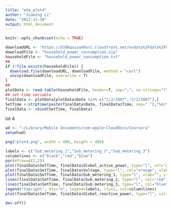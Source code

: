 ```yaml
---
title: "eda_plot4"
author: "Jiaming Li"
date: "2022-11-19"
output: html_document
---
```


```r
knitr::opts_chunk$set(echo = TRUE)
```

```r
downloadURL <- "https://d396qusza40orc.cloudfront.net/exdata%2Fdata%2Fhousehold_power_consumption.zip"
downloadFile <- "household_power_consumption.zip"
householdFile <- "household_power_consumption.txt"
##
if (!file.exists(householdFile)) {
  download.file(downloadURL, downloadFile, method = "curl")
  unzip(downloadFile, overwrite = T)
}
##
plotData <- read.table(householdFile, header=T, sep=";", na.strings="?")
## set time variable
finalData <- plotData[plotData$Date %in% c("1/2/2007","2/2/2007"),]
SetTime <-strptime(paste(finalData$Date, finalData$Time, sep=" "),"%d/%m/%Y %H:%M:%S")
finalData <- cbind(SetTime, finalData)
```



lot 4
```r
wd <- "~/Library/Mobile Documents/com~apple~CloudDocs/Coursera"
setwd(wd)

png("plot4.png", width = 480, height = 480)

labels <- c("Sub_metering_1","Sub_metering_2","Sub_metering_3")
columnlines <- c("black","red","blue")
par(mfrow=c(2,2))
plot(finalData$SetTime, finalData$Global_active_power, type="l", col="green", xlab="", ylab="Global Active Power")
plot(finalData$SetTime, finalData$Voltage, type="l", col="orange", xlab="datetime", ylab="Voltage")
plot(finalData$SetTime, finalData$Sub_metering_1, type="l", xlab="", ylab="Energy sub metering")
lines(finalData$SetTime, finalData$Sub_metering_2, type="l", col="red")
lines(finalData$SetTime, finalData$Sub_metering_3, type="l", col="blue")
legend("topright", bty="n", legend=labels, lty=1, col=columnlines)
plot(finalData$SetTime, finalData$Global_reactive_power, type="l", col="blue", xlab="datetime", ylab="Global_reactive_power")

dev.off()
```

